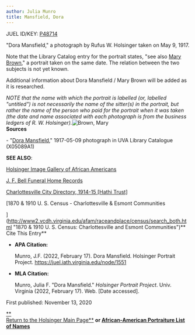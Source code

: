 ```yaml
---
author: Julia Munro
title: Mansfield, Dora
---
```

JUEL ID/KEY: [P48714](http://juel.iath.virginia.edu/public_person?person=48714 "P48714")

"Dora Mansfield," a photograph by Rufus W. Holsinger taken on May 9, 1917.

Note that the Library Catalog entry for the portrait states, "see also [Mary Brown](http://juel.iath.virginia.edu/node/1550 "Brown, Mary")," a portrait taken on the same date. The relation between the two subjects is not yet known.

Additional information about Dora Mansfield / Mary Brown will be added as it is researched.

_NOTE that the name with which the portrait is labelled (or, labelled "untitled") is not necessarily the name of the sitter(s) in the portrait, but rather the name of the person who paid for the portrait when it was taken (the date and name associated with each photograph is from the business ledgers of R. W. Holsinger)._![Brown, Mary](https://iiif.lib.virginia.edu/iiif/uva-lib:1047921/full/1000,1337/0/default.jpg "Brown, Mary")   
**Sources**

\- "[Dora Mansfield](https://search.lib.virginia.edu/catalog/uva-lib:1047921#?c=0&m=0&s=0&cv=0&xywh=-108%2C393%2C2570%2C1905 "Mansfield, Dora")," 1917-05-09 photograph in UVA Library Catalogue (X05089A1) 

**SEE ALSO**:

[Holsinger Image Gallery of African Americans](http://rwholsingerphotos.org/images.php "Holsinger Image Gallery of African Americans")

[J. F. Bell Funeral Home Records](http://www2.vcdh.virginia.edu/afam/raceandplace/perl_scripts/funeral_search.html "J. F. Bell Funeral Home Database")

[Charlottesville City Directory, 1914-15 \[Hathi Trust\]](https://catalog.hathitrust.org/Record/101954103 "Charlottesville City Directory, 1914-15") 

[1870 & 1910 U. S. Census - Charlottesville & Esmont Communities  
  
](http://www2.vcdh.virginia.edu/afam/raceandplace/census/search_both.html "1870 & 1910 U. S. Census: Charlottesville and Esmont Communities")**  
Cite This Entry**

*   **APA Citation:**
    
    Munro, J.F. (2022, February 17). Dora Mansfield. Holsinger Portrait Project. https://juel.iath.virginia.edu/node/1551
    
*   **MLA Citation:**
    
    Munro, Julia F. "Dora Mansfield." _Holsinger Portrait Project_. Univ. Virginia (2022, February 17). Web. \[Date accessed\].
    

  
First published: November 13, 2020     

[**  
Return to the Holsinger Main Page**](http://juel.iath.virginia.edu/node/980) **or [African-American Portraiture List of Names](http://juel.iath.virginia.edu/node/996)**